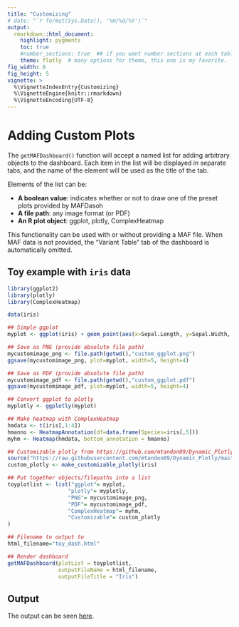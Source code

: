 ```yaml
---
title: "Customizing"
# date: "`r format(Sys.Date(), '%m/%d/%Y')`"
output: 
  rmarkdown::html_document:
    highlight: pygments
    toc: true
    #number_sections: true  ## if you want number sections at each table header
    theme: flatly  # many options for theme, this one is my favorite.
fig_width: 8 
fig_height: 5 
vignette: >
  %\VignetteIndexEntry{Customizing}
  %\VignetteEngine{knitr::rmarkdown}
  %\VignetteEncoding{UTF-8}
---
```


# Adding Custom Plots
The `getMAFDashboard()` function will accept a named list for adding arbitrary objects to the dashboard.  Each item in the list will be displayed in separate tabs, and the name of the element will be used as the title of the tab.

Elements of the list can be:

* **A boolean value**: indicates whether or not to draw one of the preset plots provided by MAFDasoh
* **A file path**: any image format (or PDF)
* **An R plot object**: ggplot, plotly, ComplexHeatmap

This functionality can be used with or without providing a MAF file.  When MAF data is not provided, the "Variant Table" tab of the dashboard is automatically omitted.

## Toy example with `iris` data
```r
library(ggplot2)
library(plotly)
library(ComplexHeatmap)

data(iris)

## Simple ggplot
myplot <- ggplot(iris) + geom_point(aes(x=Sepal.Length, y=Sepal.Width, color=Species))

## Save as PNG (provide absolute file path)
mycustomimage_png <- file.path(getwd(),"custom_ggplot.png")
ggsave(mycustomimage_png, plot=myplot, width=5, height=4)

## Save as PDF (provide absolute file path)
mycustomimage_pdf <- file.path(getwd(),"custom_ggplot.pdf")
ggsave(mycustomimage_pdf, plot=myplot, width=5, height=4)

## Convert ggplot to plotly
myplotly <- ggplotly(myplot)

## Make heatmap with ComplexHeatmap
hmdata <- t(iris[,1:4])
hmanno <- HeatmapAnnotation(df=data.frame(Species=iris[,5]))
myhm <- Heatmap(hmdata, bottom_annotation = hmanno)

## Customizable plotly from https://github.com/mtandon09/Dynamic_Plotly
source("https://raw.githubusercontent.com/mtandon09/Dynamic_Plotly/master/make_cutomizable_plotly.R")
custom_plotly <- make_customizable_plotly(iris)

## Put together objects/filepaths into a list
toyplotlist <- list("ggplot"= myplot,
                   "plotly"= myplotly,
                   "PNG"= mycustomimage_png,
                   "PDF"= mycustomimage_pdf,
                   "ComplexHeatmap"= myhm,
                   "Customizable"= custom_plotly
)

## Filename to output to
html_filename="toy_dash.html"

## Render dashboard
getMAFDashboard(plotList = toyplotlist,
                outputFileName = html_filename,
                outputFileTitle = "Iris")
```

## Output
The output can be seen [here](https://mtandon09.github.io/MAFDashRPackage/examples/toy_dash.html.MAFDash.html).

